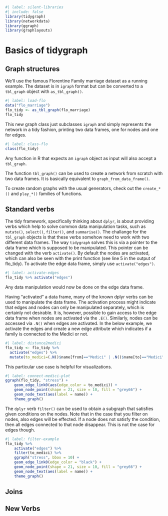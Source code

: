 ```r
#| label: silent-libraries
#| include: false
library(tidygraph)
library(networkdata)
library(ggraph)
library(graphlayouts)
```

# Basics of tidygraph

## Graph structures
We'll use the famous Florentine Family marriage dataset as a running example. The
dataset is in `igraph` format but can be converted to a `tbl_graph` object with 
`as_tbl_graph()`. 
```r
#| label: load-flo
data("flo_marriage")
flo_tidy <- as_tbl_graph(flo_marriage)
flo_tidy
```

This new graph class just subclasses `igraph` and simply represents the network in a tidy fashion, printing two data frames, one for nodes and one for edges.

```r
#| label: class-flo
class(flo_tidy)
```

Any function in R that expects an `igraph` object as input will also accept a `tbl_graph`.

The function `tbl_graph()` can be used to create a network from scratch with two data frames.
It is basically equivalent to `graph_from_data_frame()`. 

To create random graphs with the usual generators, check out the `create_*()` and `play_*()` families of functions.

## Standard verbs

The tidy framework, specifically thinking about `dplyr`, is about providing verbs which help to
solve common data manipulation tasks, such as `mutate()`, `select()`, `filter()`, and
`summarise()`. The challange for the `tbl_graph` objects is that these verbs somehow need to work with two 
different data frames. The way `tidygraph` solves this is via a pointer to the data frame which is supposed to be manipulated. This pointer can be changed with the verb `activate()`. By default the nodes are activated, which can also be seen with the print function (see line 5 in the output of flo_tidy). To activate the edge data frame, simply use `activate("edges")`.
```r
#| label: activate-edges
flo_tidy %>% activate("edges")
```
Any data manipulation would now be done on the edge data frame. 

Having "activated" a data frame, many of the known dplyr verbs can be used to manipulate the 
data frame. The activation process might indicate that edges and nodes can only be manipulated separately, which is certainly not desirable. It is, however, possible to gain access to the edge data frame when nodes are activated via the `.E()`. Similarly, nodes can be accessed via `.N()` when edges are activated.
In the below example, we activate the edges and create a new edge attribute which indicates if a family
is connected to the Medici or not.
```r
#| label: distance2medici
flo_tidy <- flo_tidy %>% 
  activate("edges") %>% 
  mutate(to_medici=(.N()$name[from]=="Medici" | .N()$name[to]=="Medici"))
```

This particular use case is helpful for visualizations. 

```r
#| label: connect-medici-plot
ggraph(flo_tidy, "stress") +
    geom_edge_link0(aes(edge_color = to_medici)) +
    geom_node_point(shape = 21, size = 10, fill = "grey66") +
    geom_node_text(aes(label = name)) +
    theme_graph()

```

The `dplyr` verb `filter()` can be used to obtain a subgraph that satisfies given conditions on the nodes.
Note that in the case that you filter on nodes, also edges will be effected. If a node does not satisfy the
condition, then all edges connected to that node disappear. This is not the case for edges though.

```r
#| label: filter-example
flo_tidy %>%
    activate("edges") %>%
    filter(to_medici) %>%
    ggraph("stress", bbox = 10) +
    geom_edge_link0(edge_color = "black") +
    geom_node_point(shape = 21, size = 10, fill = "grey66") +
    geom_node_text(aes(label = name)) +
    theme_graph()
```

## Joins

## New Verbs
